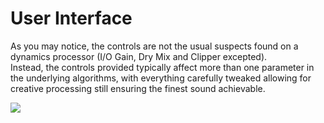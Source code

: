 # User Interface


As you may notice, the controls are not the usual suspects found on a dynamics processor (I/O Gain, Dry Mix and
Clipper excepted).  
Instead, the controls provided typically affect more than one parameter in the underlying algorithms, with everything 
carefully tweaked allowing for creative processing still ensuring the finest sound achievable.

![](https://media.githubusercontent.com/media/FLUX-SE/doc_images/main/Plugins/syrah/syrah_02.png)